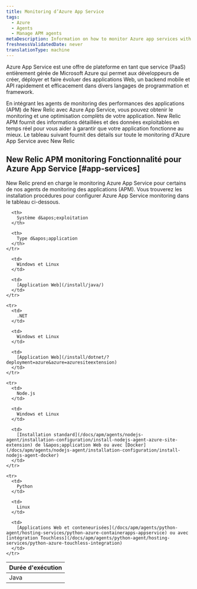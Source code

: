 ```yaml
---
title: Monitoring d’Azure App Service
tags:
  - Azure
  - Agents
  - Manage APM agents
metaDescription: Information on how to monitor Azure app services with New Relic agents.
freshnessValidatedDate: never
translationType: machine
---
```


Azure App Service est une offre de plateforme en tant que service (PaaS) entièrement gérée de Microsoft Azure qui permet aux développeurs de créer, déployer et faire évoluer des applications Web, un backend mobile et API rapidement et efficacement dans divers langages de programmation et framework.

En intégrant les agents de monitoring des performances des applications (APM) de New Relic avec Azure App Service, vous pouvez obtenir le monitoring et une optimisation complèts de votre application. New Relic APM fournit des informations détaillées et des données exploitables en temps réel pour vous aider à garantir que votre application fonctionne au mieux. Le tableau suivant fournit des détails sur toute le monitoring d&apos;Azure App Service avec New Relic

## New Relic APM monitoring Fonctionnalité pour Azure App Service [#app-services]

New Relic prend en charge le monitoring Azure App Service pour certains de nos agents de monitoring des applications (APM). Vous trouverez les installation procédures pour configurer Azure App Service monitoring dans le tableau ci-dessous.

<table>
  <thead>
    <tr>
      <th>
        Durée d&apos;exécution
      </th>

      <th>
        Système d&apos;exploitation
      </th>

      <th>
        Type d&apos;application
      </th>
    </tr>
  </thead>

  <tbody>
    <tr>
      <td>
        Java
      </td>

      <td>
        Windows et Linux
      </td>

      <td>
        [Application Web](/install/java/)
      </td>
    </tr>

    <tr>
      <td>
        .NET
      </td>

      <td>
        Windows et Linux
      </td>

      <td>
        [Application Web](/install/dotnet/?deployment=azure&azure=azuresiteextension)
      </td>
    </tr>

    <tr>
      <td>
        Node.js
      </td>

      <td>
        Windows et Linux
      </td>

      <td>
        [Installation standard](/docs/apm/agents/nodejs-agent/installation-configuration/install-nodejs-agent-azure-site-extension) de l&apos;application Web ou avec [Docker](/docs/apm/agents/nodejs-agent/installation-configuration/install-nodejs-agent-docker)
      </td>
    </tr>

    <tr>
      <td>
        Python
      </td>

      <td>
        Linux
      </td>

      <td>
        [Applications Web et conteneurisées](/docs/apm/agents/python-agent/hosting-services/python-azure-containerapps-appservice) ou avec [intégration Touchless](/docs/apm/agents/python-agent/hosting-services/python-azure-touchless-integration)
      </td>
    </tr>
  </tbody>
</table>
